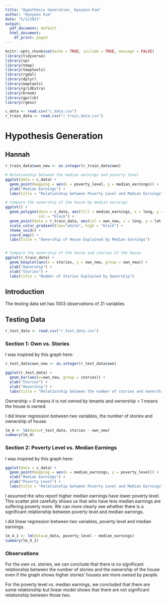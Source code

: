 ```yaml
---
title: "Hypothesis Generation_ Hyeyeon Kim"
author: "Hyeyeon Kim"
date: "5/3/2021"
output:
  pdf_document: default
  html_document:
    df_print: paged
---
```

```r
knitr::opts_chunk$set(echo = TRUE, include = TRUE, message = FALSE)
library(tidyverse)
library(sp)
library(tmap)
library(tmaptools)
library(rgdal)
library(dplyr)
library(maptools)
library(gridExtra)
library(broom)
library(gpclib)
library(rgeos)
```


```r
c_data <- read.csv("c_data.csv")
r_train_data <- read.csv("r_train_data.csv")
```

# Hypothesis Generation

## Hannah

```r
r_train_data$own_new <- as.integer(r_train_data$own)

# Relationship between the median earnings and poverty level
ggplot(data = c_data) +
  geom_point(mapping = aes(x = poverty_level, y = median_earnings)) +
  ylab("Median Earnings") +
  labs(title = "Relationship between Poverty Level and Median Earnings")

# Compare the ownership of the house by median earnings
ggplot() +
  geom_polygon(data = c_data, aes(fill = median_earnings, x = long, y = lat, group = group), 
               col = "black") + 
  geom_point(data = r_train_data, aes(col = own_new, x = long, y = lat, group = group, shape = own), size = 1, alpha = .25)+
  scale_color_gradient(low="white", high = "black") +
  theme_void() +
  coord_map() +
  labs(title = "Ownership of House Explained by Median Earnings")


# Compare the ownership of the house and stories of the house
ggplot(r_train_data) +
  geom_boxplot(aes(x = stories, y = own_new, group = own_new)) +
  ylab("Ownership") +
  xlab("Stories") +
  labs(title = "Number of Stories Explained by Ownership")

```


\newpage

## Introduction

The testing data set has 1003 observations of 21 variables

## Testing Data

```r
r_test_data <- read.csv("r_test_data.csv")
```

### Section 1: Own vs. Stories

I was inspired by this graph here:

```r
r_test_data$own_new <- as.integer(r_test_data$own)

ggplot(r_test_data) +
  geom_bar(aes(x=own_new, group = stories)) +
  ylab("Stories") +
  xlab("Ownership") +
  labs(title = "Relatiosnhip between the number of stories and ownership")
```

Ownership = 0 means it is not owned by tenants and ownership = 1 means the house is owned.

I did linear regression between two variables, the number of stories and ownership of house.

```r
lm_4 <- lm(data=r_test_data, stories ~ own_new)
summary(lm_4)
```

### Section 2: Poverty Level vs. Median Earnings

I was inspired by this graph here:

```r
ggplot(data = c_data) +
  geom_point(mapping = aes(x = median_earnings, y = poverty_level)) +
  xlab("Median Earnings") +
  ylab("Poverty Level") +
  labs(title = "Relationship between Poverty Level and Median Earnings")
```

I assumed the who report higher median earnings have lower poverty level. This scatter plot carefully shows us that who have less median earnings are suffering poverty more. We can more clearly see whether there is a significant relationship between poverty level and median earnings. 

I did linear regression between two variables, poverty level and median earnings. 

```r
lm_4_1 <- lm(data=c_data, poverty_level ~ median_earnings)
summary(lm_4_1)
```


### Observations

For the own vs. stories, we can conclude that there is no significant relationship between the number of stories and the ownership of the house even if the graph shows higher stories' houses are more owned by people. 

For the poverty level vs. median earnings, we concluded that there are some relationship but linear model shows that there are not significant relationship between those two. 


